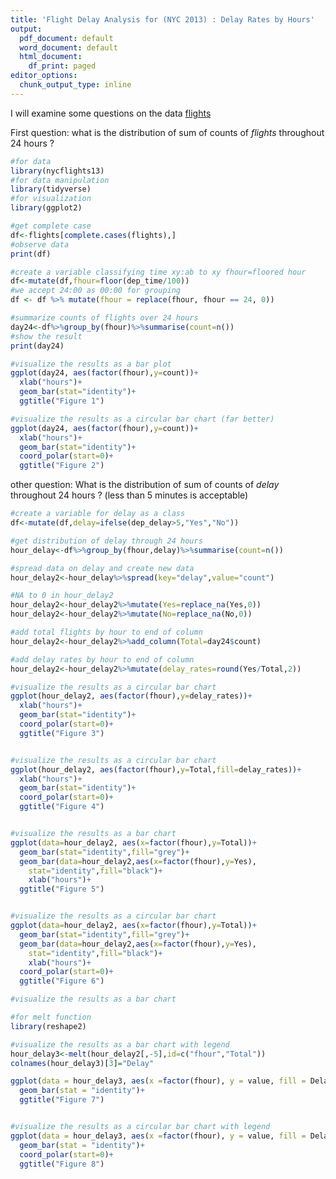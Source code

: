 ---
title: 'Flight Delay Analysis for (NYC 2013) : Delay Rates by Hours'
output:
  pdf_document: default
  word_document: default
  html_document:
    df_print: paged
editor_options:
  chunk_output_type: inline
---

I will examine some questions on the data [flights](https://cran.r-project.org/web/packages/nycflights13/nycflights13.pdf)

First question:
what is the distribution of sum of counts of *flights* throughout 24 hours ?


```{r}
#for data
library(nycflights13)
#for data manipulation
library(tidyverse)
#for visualization
library(ggplot2)

#get complete case 
df<-flights[complete.cases(flights),]
#observe data
print(df)

#create a variable classifying time xy:ab to xy fhour=floored hour
df<-mutate(df,fhour=floor(dep_time/100))
#we accept 24:00 as 00:00 for grouping
df <- df %>% mutate(fhour = replace(fhour, fhour == 24, 0))

#summarize counts of flights over 24 hours
day24<-df%>%group_by(fhour)%>%summarise(count=n())
#show the result
print(day24)

#visualize the results as a bar plot
ggplot(day24, aes(factor(fhour),y=count))+
  xlab("hours")+
  geom_bar(stat="identity")+
  ggtitle("Figure 1")

#visualize the results as a circular bar chart (far better)
ggplot(day24, aes(factor(fhour),y=count))+
  xlab("hours")+
  geom_bar(stat="identity")+
  coord_polar(start=0)+
  ggtitle("Figure 2")

```

other question:
What is the distribution of sum of counts of *delay* throughout 24 hours ?
(less than 5 minutes is acceptable)


```{r}

#create a variable for delay as a class  
df<-mutate(df,delay=ifelse(dep_delay>5,"Yes","No"))

#get distribution of delay through 24 hours
hour_delay<-df%>%group_by(fhour,delay)%>%summarise(count=n())

#spread data on delay and create new data 
hour_delay2<-hour_delay%>%spread(key="delay",value="count")

#NA to 0 in hour_delay2
hour_delay2<-hour_delay2%>%mutate(Yes=replace_na(Yes,0))
hour_delay2<-hour_delay2%>%mutate(No=replace_na(No,0))

#add total flights by hour to end of column
hour_delay2<-hour_delay2%>%add_column(Total=day24$count)

#add delay rates by hour to end of column
hour_delay2<-hour_delay2%>%mutate(delay_rates=round(Yes/Total,2))

#visualize the results as a circular bar chart
ggplot(hour_delay2, aes(factor(fhour),y=delay_rates))+
  xlab("hours")+
  geom_bar(stat="identity")+
  coord_polar(start=0)+
  ggtitle("Figure 3")


#visualize the results as a circular bar chart
ggplot(hour_delay2, aes(factor(fhour),y=Total,fill=delay_rates))+
  xlab("hours")+
  geom_bar(stat="identity")+
  coord_polar(start=0)+
  ggtitle("Figure 4")


#visualize the results as a bar chart
ggplot(data=hour_delay2, aes(x=factor(fhour),y=Total))+
  geom_bar(stat="identity",fill="grey")+
  geom_bar(data=hour_delay2,aes(x=factor(fhour),y=Yes),
    stat="identity",fill="black")+
    xlab("hours")+
  ggtitle("Figure 5")


#visualize the results as a circular bar chart
ggplot(data=hour_delay2, aes(x=factor(fhour),y=Total))+
  geom_bar(stat="identity",fill="grey")+
  geom_bar(data=hour_delay2,aes(x=factor(fhour),y=Yes),
    stat="identity",fill="black")+
    xlab("hours")+
  coord_polar(start=0)+
  ggtitle("Figure 6")

#visualize the results as a bar chart

#for melt function
library(reshape2)

#visualize the results as a bar chart with legend
hour_delay3<-melt(hour_delay2[,-5],id=c("fhour","Total"))
colnames(hour_delay3)[3]="Delay"

ggplot(data = hour_delay3, aes(x =factor(fhour), y = value, fill = Delay)) + 
  geom_bar(stat = "identity")+
  ggtitle("Figure 7")


#visualize the results as a circular bar chart with legend
ggplot(data = hour_delay3, aes(x =factor(fhour), y = value, fill = Delay)) + 
  geom_bar(stat = "identity")+
  coord_polar(start=0)+
  ggtitle("Figure 8")

```





